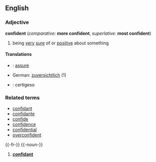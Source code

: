 ==English==
===Adjective===
'''confident''' (''comparative:'' '''more confident''', ''superlative:'' '''most confident''')
# being [[very]] [[sure]] of or [[positive]] about something
====Translations====

* {{fr}} : [[assuré]]
*German: [[zuversichtlich]] (1)
* {{io}} : certigeso

===Related terms===
*[[confidant]]
*[[confidante]]
*[[confide]]
*[[confidence]]
*[[confidential]]
*[[overconfident]]


{{-fr-}}
{{-noun-}}
# '''[[confidant]]'''